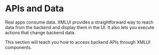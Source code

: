 
# APIs and Data

Real apps consume data. XMLUI provides a straightforward way to reach data from the backend and display them in the UI. It also lets you execute actions that change backend data.

This section will teach you how to access backend APIs through XMLUI components.